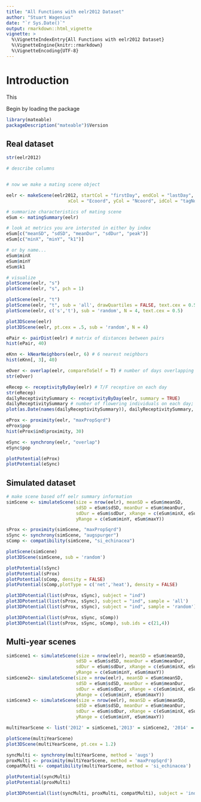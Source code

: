 ```yaml
---
title: "All Functions with eelr2012 Dataset"
author: "Stuart Wagenius"
date: "`r Sys.Date()`"
output: rmarkdown::html_vignette
vignette: >
  %\VignetteIndexEntry{All Functions with eelr2012 Dataset}
  %\VignetteEngine{knitr::rmarkdown}
  %\VignetteEncoding{UTF-8}
---
```




# Introduction

This


Begin by loading the package

```r
library(mateable)
packageDescription("mateable")$Version
```

## Real dataset

```r
str(eelr2012)

# describe columns


# now we make a mating scene object

eelr <- makeScene(eelr2012, startCol = "firstDay", endCol = "lastDay",
                       xCol = "Ecoord", yCol = "Ncoord", idCol = "tagNo")

# summarize characteristics of mating scene
eSum <- matingSummary(eelr)

# look at metrics you are intersted in either by index
eSum[c("meanSD", "sdSD", "meanDur", "sdDur", "peak")]
eSum[c("minX", "minY", "k1")]

# or by name...
eSum$minX
eSum$minY
eSum$k1

# visualize
plotScene(eelr, "s")
plotScene(eelr, "s", pch = 1)

plotScene(eelr, "t")
plotScene(eelr, "t", sub = 'all', drawQuartiles = FALSE, text.cex = 0.5)
plotScene(eelr, c('s','t'), sub = 'random', N = 4, text.cex = 0.5)

plot3DScene(eelr)
plot3DScene(eelr, pt.cex = .5, sub = 'random', N = 4)

ePair <- pairDist(eelr) # matrix of distances between pairs
hist(ePair, 40)

eKnn <- kNearNeighbors(eelr, 6) # 6 nearest neighbors
hist(eKnn[, 3], 40)

eOver <- overlap(eelr, compareToSelf = T) # number of days overlapping
str(eOver)

eRecep <- receptivityByDay(eelr) # T/F receptive on each day
str(eRecep)
dailyReceptivitySummary <- receptivityByDay(eelr, summary = TRUE)
dailyReceptivitySummary # number of flowering individuals on each day; a vector named by date
plot(as.Date(names(dailyReceptivitySummary)), dailyReceptivitySummary, xlab = 'date', ylab = 'count of receptive individuals')

eProx <- proximity(eelr, "maxPropSqrd")
eProx$pop
hist(eProx$ind$proximity, 30)

eSync <- synchrony(eelr, "overlap")
eSync$pop

plotPotential(eProx)
plotPotential(eSync)

```


## Simulated dataset

```r
# make scene based off eelr summary information
simScene <- simulateScene(size = nrow(eelr), meanSD = eSum$meanSD,
                          sdSD = eSum$sdSD, meanDur = eSum$meanDur,
                          sdDur = eSum$sdDur, xRange = c(eSum$minX, eSum$maxX),
                          yRange = c(eSum$minY, eSum$maxY))

sProx <- proximity(simScene, "maxPropSqrd")
sSync <- synchrony(simScene, "augspurger")
sComp <- compatibility(simScene, "si_echinacea")

plotScene(simScene)
plot3DScene(simScene, sub = 'random')

plotPotential(sSync)
plotPotential(sProx)
plotPotential(sComp, density = FALSE)
plotPotential(sComp,plotType = c('net','heat'), density = FALSE)

plot3DPotential(list(sProx, sSync), subject = "ind")
plot3DPotential(list(sProx, sSync), subject = "ind", sample = 'all')
plot3DPotential(list(sProx, sSync), subject = "ind", sample = 'random')

plot3DPotential(list(sProx, sSync, sComp))
plot3DPotential(list(sProx, sSync, sComp), sub.ids = c(21,4))

```


## Multi-year scenes
```r
simScene1 <- simulateScene(size = nrow(eelr), meanSD = eSum$meanSD,
                          sdSD = eSum$sdSD, meanDur = eSum$meanDur,
                          sdDur = eSum$sdDur, xRange = c(eSum$minX, eSum$maxX),
                          yRange = c(eSum$minY, eSum$maxY))
simScene2<- simulateScene(size = nrow(eelr), meanSD = eSum$meanSD,
                          sdSD = eSum$sdSD, meanDur = eSum$meanDur,
                          sdDur = eSum$sdDur, xRange = c(eSum$minX, eSum$maxX),
                          yRange = c(eSum$minY, eSum$maxY))
simScene3 <- simulateScene(size = nrow(eelr), meanSD = eSum$meanSD,
                          sdSD = eSum$sdSD, meanDur = eSum$meanDur,
                          sdDur = eSum$sdDur, xRange = c(eSum$minX, eSum$maxX),
                          yRange = c(eSum$minY, eSum$maxY))

multiYearScene <- list('2012' = simScene1,'2013' = simScene2, '2014' = simScene3)

plotScene(multiYearScene)
plot3DScene(multiYearScene, pt.cex = 1.2)

syncMulti <- synchrony(multiYearScene, method = 'augs')
proxMulti <- proximity(multiYearScene, method = 'maxPropSqrd')
compatMulti <- compatibility(multiYearScene, method = 'si_echinacea')

plotPotential(syncMulti)
plotPotential(proxMulti)

plot3DPotential(list(syncMulti, proxMulti, compatMulti), subject = 'ind')

```


